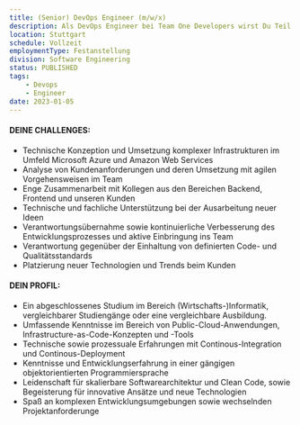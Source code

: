 ```yaml
---
title: (Senior) DevOps Engineer (m/w/x)
description: Als DevOps Engineer bei Team One Developers wirst Du Teil unseres qualitätsverliebten Entwicklungsteams und unterstützt in spannenden anspruchsvollen Projekten. Wir arbeiten in unseren DevOps-Teams mit allen gängigen und modernen Technologien- AWS Azure Docker Kubernetes oder Elastic.
location: Stuttgart
schedule: Vollzeit
employmentType: Festanstellung
division: Software Engineering
status: PUBLISHED
tags:
    - Devops
    - Engineer
date: 2023-01-05
---
```


#### DEINE CHALLENGES:

-   Technische Konzeption und Umsetzung komplexer Infrastrukturen im Umfeld Microsoft Azure und Amazon Web Services
-   Analyse von Kundenanforderungen und deren Umsetzung mit agilen Vorgehensweisen im Team
-   Enge Zusammenarbeit mit Kollegen aus den Bereichen Backend, Frontend und unseren Kunden
-   Technische und fachliche Unterstützung bei der Ausarbeitung neuer Ideen
-   Verantwortungsübernahme sowie kontinuierliche Verbesserung des Entwicklungsprozesses und aktive Einbringung ins Team
-   Verantwortung gegenüber der Einhaltung von definierten Code- und Qualitätsstandards
-   Platzierung neuer Technologien und Trends beim Kunden

#### DEIN PROFIL:

-   Ein abgeschlossenes Studium im Bereich (Wirtschafts-)Informatik, vergleichbarer Studiengänge oder eine vergleichbare Ausbildung.
-   Umfassende Kenntnisse im Bereich von Public-Cloud-Anwendungen, Infrastructure-as-Code-Konzepten und -Tools
-   Technische sowie prozessuale Erfahrungen mit Continous-Integration und Continous-Deployment
-   Kenntnisse und Entwicklungserfahrung in einer gängigen objektorientierten Programmiersprache
-   Leidenschaft für skalierbare Softwarearchitektur und Clean Code, sowie Begeisterung für innovative Ansätze und neue Technologien
-   Spaß an komplexen Entwicklungsumgebungen sowie wechselnden Projektanforderunge
